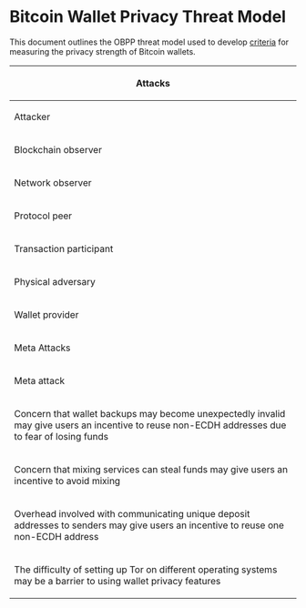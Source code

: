 =Bitcoin Wallet Privacy Threat Model=

This document outlines the OBPP threat model used to develop [[criteria.md|criteria]] for measuring the privacy strength of Bitcoin wallets.

{|
|-
!colspan="4"|Attacks
|-
!Attacker
!Attack
!Countermeasure
!Relevant Tests
|-
|rowspan="14"|Blockchain observer
|Link transactions to a single entity based on all of them containing inputs with a common address
|Avoid reuse of non-ECDH addresses
|I A 1 a <br/> I A 2 a <br/> I A 2 b <br/> I B 1 a <br/> I B 3 a <br/> I B 3 b <br/> I C 2 a <br/> I C 2 b <br/> I C 2 c
|-
|rowspan="3"|Link outputs in a transaction to a single entity by detecting which output is a change output
|Randomize the position of the change output(s) in the output list
|I C 1 b
|-
|Select inputs such that the amount of change in the transaction is close to the size of the desired spend
|
|-
|Use multiple change outputs, and intentionally set the value of some outputs to values that resemble plausible spends
|
|-
|rowspan="3"|Link outputs to a single entity based on them all being included as inputs in the same transaction
|Avoid using inputs from different addresses in the same transaction
|I C 2 a
|-
|Use mixing when sending transactions, and make non-mixed transactions resemble mixed transactions
|I C 1 a <br/> I D 1 a <br/> I D 2 a <br/> I D 2 b
|-
|Use the same type of script used for change output as for the desired spend when creating transactions
|I B 2 a
|-
|Link identities by observing that addresses associated with both identities are used as inputs in the same transaction
|Avoid constructing transactions that contain inputs from more than one identity/account
|III A 1 a <br/> III A 2 a <br/> III A 3 a
|-
|rowspan="4"|A blockchain observer can derive the type of wallet used to create a transaction by observing idiosyncrasies in the manner in which the transaction was composed, such as input/output ordering, output or fee size, or script composition.
|Use standardized ordering of inputs and outputs
|I C 1 b <br/> I C 1 c
|-
|Avoid routinely creating outputs that are identifiable by their size or script
|I E 1 a <br/> I E 2 a
|-
|Only create transactions which are compliant with BIP-62
|I C 1 e
|-
|Calculate fees using a method which is not recognizably unique to a particular client
|
|-
|Link related outputs and transactions by observing the m and n parameters of multisig transactions.
|Sign transactions using techniques that do not reveal the number of signers or keys involved in producing the signature.
|
|-
|Correlate transactions with out-of-band behavior by recording the time at which transactions are included in a block
|Introduce random delays before introducing new transactions to the network.
|
|-
|rowspan="21"|Network observer
|rowspan="3"|Link addresses belonging to a single user by observing information leaked by the wallet in the process of obtaining its relevant blockchain data from the network
|Obtain relevant blockchain data without making queries to other network participants OR
|II A 2 a
|-
|Only query one address at a time from a specific connection context OR
|II A 2 a <br/> II C 1 a
|-
|Query multiple addresses at once using a technique that returns false positives
|II A 2 a <br/> II C 1 a
|-
|Link addresses belonging to a single user by observing source IP address for relevant blockchain data queries
|Connect to the source of relevant blockchain data in a manner that does not leak the IP address of the requestor
|II A 1 a <br/> II A 3 a
|-
|rowspan="2"|Link addresses belonging to a single user by observing that multiple transactions enter the network from an origin point likely to belong to a single user.
|Route outgoing transactions via a method that does not reveal the IP address of the sender
|II B 1 a <br/> II B 3 a
|-
|Broadcast outgoing transactions in a manner that causes them to appear to have a network origin distinct from previously-broadcast transactions.
|
|-
|Reduce the false positive rate of filters by comparing how the filters received from a single client change over time
|If a filter requires an update, send the new filter to a different peer than the peer which has the old filter
|II A 2 b
|-
|Reduce the false positive rate of filters by comparing the transactions sent by a client with the filter they have sent
|Route outgoing transactions through a different route than through the peer which is providing relevant blockchain data
|II B 2 a
|-
|Link different identities based on a bloom/prefix filter or other balance query that matches addresses associated with multiple identities
|Use separate filters, provided to different peers, for each identity
|II C 1 a
|-
|Link different identities by observing that the same IP address is sending outgoing transactions associated with multiple identities
|Use separate routes for outgoing transactions associated with each identity
|II C 1 b
|-
|rowspan="2"|Temporally link transactions to a known IP address via side channel attacks based on wallet behavior
|Avoid leaking information about user behavior via observable network traffic
|II D 1 a
|-
|Avoid leaking information about recipients in transaction via an external network lookup
|II D 1 b
|-
|rowspan="2"|Derive the type of wallet used to create a transaction by passively observing idiosyncrasies in the interactive behaviour of the wallet
|Avoid using one distinctive user agent when connecting to the Bitcoin network
|II D 1 d
|-
|Avoid using a non-Bitcoin network protocol that leaks information about the type of client in use
|II D 1 c
|-
|Temporally correlate activity of a specific wallet across different connection sessions by observing idiosyncratic client wallet behavior which acts as a unique fingerprint.
|Avoid communicating state-based information to other entities which could be used to uniquely identify the client.
|
|-
|rowspan="1"|Correlate an IP address to a likely transaction participant by monitoring for queries (to a block explorer, etc) about specific recent transactions.
|Avoid performing queries to third party services regarding specific transactions in a manner which reveals the IP address of the user
|
|-
|Perform a transport-level MITM attack on a connection between the wallet and a source of server to obtain PII and/or insert malicious code into the communication between wallet and server
|Pin the expected public key/certificate in the client to prevent successful MITM attacks.
|
|-
|rowspan="2"|Identify an entity as a likely transaction participant by observing out-of-band notifications subsequent to a transaction generated by any participant and/or their wallet provider
|Do not transmit out-of-band notifications to a user when a transaction has been received OR
|
|-
|Transmit out-of-band notifications via a method that is not detectable to a network observer
|
|-
|Determine the change output of a transaction by observing different versions of it broadcast as part of an RBF process
|Avoid broadcasting more than one version of a transaction
|
|-
|Correlate transactions with out-of-band behavior by recording the time at which transactions enter the network
|Introduce random delays before introducing new transactions to the network.
|
|-
|rowspan="2"|Protocol peer
|Derive the type of wallet used to create a transaction by actively probing the wallet to discover idiosyncrasies in the interactive behaviour of the wallet
|
|
|-
|Derive the type of wallet used to create a transaction by observing the first hop IP address.
|Broadcast outgoing transactions in a manner that is not easily correlated to the wallet provider.
|
|-
|rowspan="5"|Transaction participant
|Collude with other transaction participants to infer a bitcoin user's behavior based on the flow of funds from one colluding entity, to the targeted user, to another colluding entity
|Use multiple identities/accounts to allow funds associated with one transaction participant to be kept apart from funds associated with a different transaction participant
|III A 1 a <br/> III A 1 b
|-
|Create transactions which create small outputs to previously-used addresses which tempt wallet clients with poor utxo selection and/or lack of coin control to merge inputs.
|Whenever an input is selected from a set of inputs with identical scripts, always include all inputs from that set in the transaction
|I C 1 d
|-
|Defeat attempts by users to mix their coins by participating in mixing transactions and collecting information which can be used to map inputs to outputs in the mixing transaction.
|Use mixing protocols which are secure against misbehavior by any participant
|I D 3 a <br/> III B 1 a
|-
|Require users to submit transactions and identification information to one or more another parties in order to complete the signing process.
|Do not require users to provide information to one or more other parties in order to complete the signing process in a way that allows the other parties to identify the source or destination of the transaction.
|
|-
|Monitor the past and future behavior of a user based on receiving payment instructions from that user (such as a master xpub) which leak enough information about how other senders have paid/will pay the same recipient to identify the relevant transactions.
|Avoid protocols for transferring payment instructions which leak information about transactions originating from entities other than the intended sender
|
|-
|rowspan="8"|Physical adversary
|rowspan="2"|Conduct physical surveillance, especially against mobile users, to get sensitive information from screen or contextually tie blockchain activity to visual activity
|Provide a GUI that resembles an application other than a Bitcoin wallet
|IV A 1 a
|-
|Before or when displaying it, warn users about the privacy consequences of sharing data that can allow parties who will not be participants in the relevant transactions to link them to the user.
|IV A 2 a
|-
|rowspan="4"|Detect the existence of a wallet on a device
|Install the application is such a way that it is not detectable unless user performs a series of actions unlikely to be duplicated by an unauthorized user
|IV B 2 b
|-
|The user can easily erase the application and all its metadata if the decide to stop using the wallet or device
|IV B 1 c <br/> IV B 1 d <br/> IV B 2 c <br/> IV B 2 d
|-
|If user loses physical control over the device, the wallet can be deleted via remote command
|IV B 2 a
|-
|Persistent wallet data is stored in a fashion that is not identifiable as belonging to a Bitcoin wallet
|IV B 2 e
|-
|rowspan="2"|Perform forensic analysis on a device, searching for sensitive information about a wallet
|Encrypt all public key in the wallet
|IV B 1 a
|-
|Encrypt all non-keypair wallet metadata
|IV B 1 b
|-
|rowspan="7"|Wallet provider
|Link addresses to a user by observing their backup files
|Use strictly local wallet backups, or encrypt remote wallet backups
|V A 2 a
|-
|Require personally identifying information in order to use the wallet
|Do not collect any personally identifying information from the user
|V B 1 a
|-
|rowspan="2"|Cause the wallet to transmit usage and/or debug data back to the provider which can be used to correlate transactions to a particular user.
|Only send debug information if users opt-in and are allowed to review the information before being sent
|V C 1 a <br/> V C 2 a
|-
|Transmit usage and/or debug data via a method that does not reveal the IP address or identity of the user
|V C 1 b
|-
|Hide adverse privacy behavior from users by not releasing the source code to the wallet client
|Provide non-obfuscated source code and build tools needed for the users to compile their own versions
|V D 1 a <br/> V D 2 a
|-
|Hide adverse privacy behavior from users by distributing binary versions of the wallet whose behavior differs from versions compiled from the public source code
|Provide a deterministic build system that allows users to verify that the binary version they have received was compiled from the public source code
|V D 2 b
|-
|Hide adverse privacy behavior from users by not disclosing or by misrepresenting privacy risks.
|
|
|-
!colspan="4"|Meta Attacks
|-
!colspan="2"|Meta attack
!Countermeasure
!Relevant Tests
|-
|rowspan="2" colspan="2"|Concern that wallet backups may become unexpectedly invalid may give users an incentive to reuse non-ECDH addresses due to fear of losing funds
|Use eternal backups
|V A 1 a <br/> V A 1 b
|-
|Proactively inform users when backups require an update
|V A 3 a
|-
|colspan="2"|Concern that mixing services can steal funds may give users an incentive to avoid mixing
|Use mixing methods that do not allow for theft of funds
|I D 2 a <br/> III B 1 b
|-
|colspan="2"|Overhead involved with communicating unique deposit addresses to senders may give users an incentive to reuse one non-ECDH address
|Use deposit addresses derived from a constant seed using ECDH (e.g. stealth addresses)
|I A 1 b <br/> I C 1 f
|-
|colspan="2"|The difficulty of setting up Tor on different operating systems may be a barrier to using wallet privacy features
|Create wallets that are easily usable on operating systems with built-in Tor support
|II E 1 a
|}
